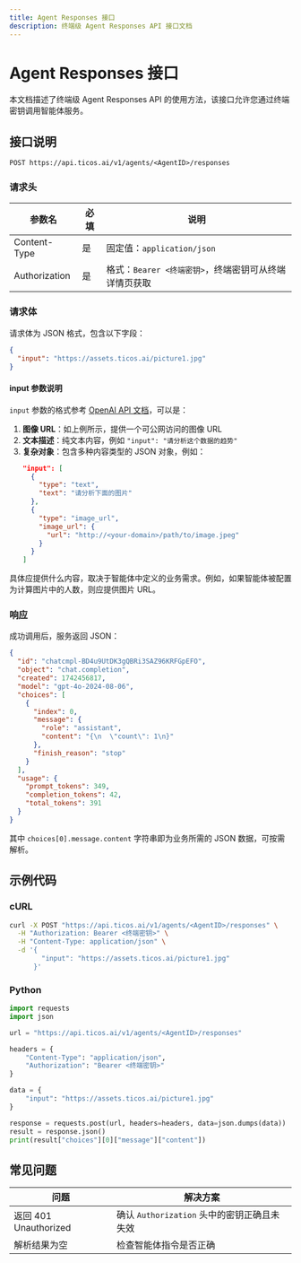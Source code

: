 ```yaml
---
title: Agent Responses 接口
description: 终端级 Agent Responses API 接口文档
---
```


# Agent Responses 接口

本文档描述了终端级 Agent Responses API 的使用方法，该接口允许您通过终端密钥调用智能体服务。

## 接口说明

```
POST https://api.ticos.ai/v1/agents/<AgentID>/responses
```

### 请求头

| 参数名 | 必填 | 说明 |
| ----- | --- | ---- |
| Content-Type | 是 | 固定值：`application/json` |
| Authorization | 是 | 格式：`Bearer <终端密钥>`，终端密钥可从终端详情页获取 |

### 请求体

请求体为 JSON 格式，包含以下字段：

```json
{
  "input": "https://assets.ticos.ai/picture1.jpg"
}
```

#### input 参数说明

`input` 参数的格式参考 [OpenAI API 文档](https://platform.openai.com/docs/api-reference/responses)，可以是：

1. **图像 URL**：如上例所示，提供一个可公网访问的图像 URL
2. **文本描述**：纯文本内容，例如 `"input": "请分析这个数据的趋势"`
3. **复杂对象**：包含多种内容类型的 JSON 对象，例如：
   ```json
   "input": [
     {
       "type": "text",
       "text": "请分析下面的图片"
     },
     {
       "type": "image_url",
       "image_url": {
         "url": "http://<your-domain>/path/to/image.jpeg"
       }
     }
   ]
   ```

具体应提供什么内容，取决于智能体中定义的业务需求。例如，如果智能体被配置为计算图片中的人数，则应提供图片 URL。

### 响应

成功调用后，服务返回 JSON：

```json
{
  "id": "chatcmpl-BD4u9UtDK3gQBRi3SAZ96KRFGpEFO",
  "object": "chat.completion",
  "created": 1742456817,
  "model": "gpt-4o-2024-08-06",
  "choices": [
    {
      "index": 0,
      "message": {
        "role": "assistant",
        "content": "{\n  \"count\": 1\n}"
      },
      "finish_reason": "stop"
    }
  ],
  "usage": {
    "prompt_tokens": 349,
    "completion_tokens": 42,
    "total_tokens": 391
  }
}
```

其中 `choices[0].message.content` 字符串即为业务所需的 JSON 数据，可按需解析。

## 示例代码

### cURL

```bash
curl -X POST "https://api.ticos.ai/v1/agents/<AgentID>/responses" \
  -H "Authorization: Bearer <终端密钥>" \
  -H "Content-Type: application/json" \
  -d '{
        "input": "https://assets.ticos.ai/picture1.jpg"
      }'
```

### Python

```python
import requests
import json

url = "https://api.ticos.ai/v1/agents/<AgentID>/responses"

headers = {
    "Content-Type": "application/json",
    "Authorization": "Bearer <终端密钥>"
}

data = {
    "input": "https://assets.ticos.ai/picture1.jpg"
}

response = requests.post(url, headers=headers, data=json.dumps(data))
result = response.json()
print(result["choices"][0]["message"]["content"])
```

## 常见问题

| 问题 | 解决方案 |
| ---- | -------- |
| 返回 401 Unauthorized | 确认 `Authorization` 头中的密钥正确且未失效 |
| 解析结果为空 | 检查智能体指令是否正确 |
